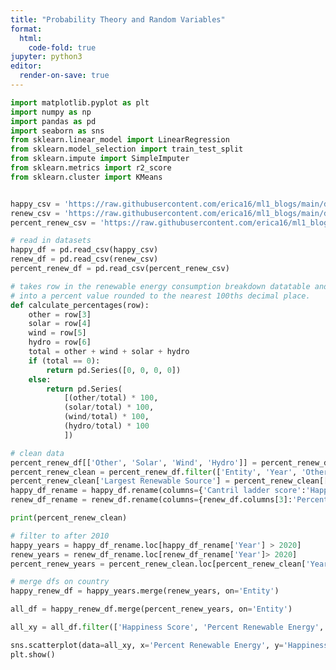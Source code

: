 ```yaml
---
title: "Probability Theory and Random Variables"
format:
  html:
    code-fold: true
jupyter: python3
editor:
  render-on-save: true
---
```



```python
import matplotlib.pyplot as plt
import numpy as np
import pandas as pd
import seaborn as sns
from sklearn.linear_model import LinearRegression
from sklearn.model_selection import train_test_split
from sklearn.impute import SimpleImputer
from sklearn.metrics import r2_score
from sklearn.cluster import KMeans


happy_csv = 'https://raw.githubusercontent.com/erica16/ml1_blogs/main/data/happiness-cantril-ladder.csv'
renew_csv = 'https://raw.githubusercontent.com/erica16/ml1_blogs/main/data/renewable-share-energy.csv'
percent_renew_csv = 'https://raw.githubusercontent.com/erica16/ml1_blogs/main/data/modern-renewable-energy-consumption.csv'

# read in datasets
happy_df = pd.read_csv(happy_csv)
renew_df = pd.read_csv(renew_csv)
percent_renew_df = pd.read_csv(percent_renew_csv)

# takes row in the renewable energy consumption breakdown datatable and turns each data column
# into a percent value rounded to the nearest 100ths decimal place.
def calculate_percentages(row):
    other = row[3]
    solar = row[4]
    wind = row[5]
    hydro = row[6]
    total = other + wind + solar + hydro
    if (total == 0):
        return pd.Series([0, 0, 0, 0])
    else:
        return pd.Series(
            [(other/total) * 100, 
            (solar/total) * 100, 
            (wind/total) * 100, 
            (hydro/total) * 100
            ])

# clean data
percent_renew_df[['Other', 'Solar', 'Wind', 'Hydro']] = percent_renew_df.apply(calculate_percentages, axis=1)
percent_renew_clean = percent_renew_df.filter(['Entity', 'Year', 'Other', 'Solar', 'Wind', 'Hydro'])
percent_renew_clean['Largest Renewable Source'] = percent_renew_clean[['Other', 'Solar', 'Wind', 'Hydro']].idxmax(axis=1)
happy_df_rename = happy_df.rename(columns={'Cantril ladder score':'Happiness Score'})
renew_df_rename = renew_df.rename(columns={renew_df.columns[3]:'Percent Renewable Energy'})

print(percent_renew_clean)

# filter to after 2010
happy_years = happy_df_rename.loc[happy_df_rename['Year'] > 2020]
renew_years = renew_df_rename.loc[renew_df_rename['Year']> 2020]
percent_renew_years = percent_renew_clean.loc[percent_renew_clean['Year'] > 2020]

# merge dfs on country
happy_renew_df = happy_years.merge(renew_years, on='Entity')

all_df = happy_renew_df.merge(percent_renew_years, on='Entity')

all_xy = all_df.filter(['Happiness Score', 'Percent Renewable Energy', 'Solar', 'Wind', 'Hydro', 'Other', 'Largest Renewable Source'])

sns.scatterplot(data=all_xy, x='Percent Renewable Energy', y='Happiness Score', s=12, hue='Largest Renewable Source')
plt.show()


```

```python

```